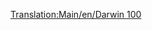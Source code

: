 [[Translation:Main/en/Darwin 100]]{{Template:Navbox Légi járművek/Hu}}
{{Template:Repülőgépek/Hu
|Name=Darwin 100
|Image=[[File:en/Boeing727.png|FPP Dart]]
|Cost=36.919 (73,828)
|Speed=947 km/h (592 MPH)
|Annual=6.750 (13,500)
|Designed=1962
|Lifespan=25
|Capacity=170 utas és 35 csomag levél
|Description=Az első Darwin repülő, a Boeing repülőgépek új neve.
|Real-life=[http://hu.wikipedia.org/wiki/Boeing_727 Boeing 727]
}}